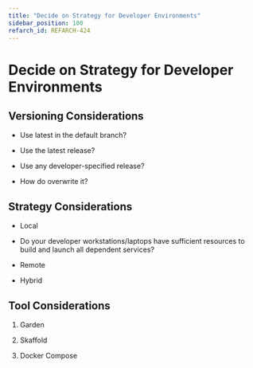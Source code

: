 ```yaml
---
title: "Decide on Strategy for Developer Environments"
sidebar_position: 100
refarch_id: REFARCH-424
---
```


# Decide on Strategy for Developer Environments

## Versioning Considerations

- Use latest in the default branch?

- Use the latest release?

- Use any developer-specified release?

- How do overwrite it?

## Strategy Considerations

- Local

- Do your developer workstations/laptops have sufficient resources to build and launch all dependent services?

- Remote

- Hybrid

## Tool Considerations

1. Garden

2. Skaffold

3. Docker Compose


